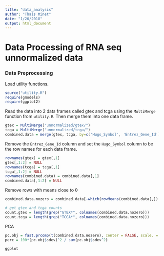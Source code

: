 ```yaml
---
title: "data_analysis"
author: "Thais Minet"
date: "1/26/2018"
output: html_document
---
```

# Data Processing of RNA seq unnormalized data

### Data Preprocessing
Load utility functions.
```r
source("utility.R")
require(gmodels)
require(ggplot2)
```

Read the data into 2 data frames called gtex and tcga using the `MultiMerge` function from `utility.R`. Then merge them into one 
data frame.
```r
gtex = MultiMerge("unnormalized/gtex/")
tcga = MultiMerge("unnormalized/tcga/")
combined.data = merge(gtex, tcga, by=c('Hugo_Symbol', 'Entrez_Gene_Id'))
```

Remove the `Entrez_Gene_Id` column and set the `Hugo_Symbol` column to be the row names for each data frame.
```r
rownames(gtex) = gtex[,1]
gtex[,1:2] = NULL
rownames(tcga) = tcga[,1]
tcga[,1:2] = NULL
rownames(combined.data) = combined.data[,1]
combined.data[,1:2] = NULL
```

Remove rows with means close to 0
```r
combined.data.nozero = combined.data[-which(rowMeans(combined.data[,]) <= 0.01), ]

# get gtex and tcga counts
count.gtex = length(grep("GTEX*", colnames(combined.data.nozero)))
count.tcga = length(grep("TCGA*", colnames(combined.data.nozero)))
```

PCA
```r
pc.obj = fast.prcomp(t(combined.data.nozero), center = FALSE, scale. = FALSE)
perc = 100*(pc.obj$sdev)^2 / sum(pc.obj$sdev^2)
```

```r
ggplot
```
